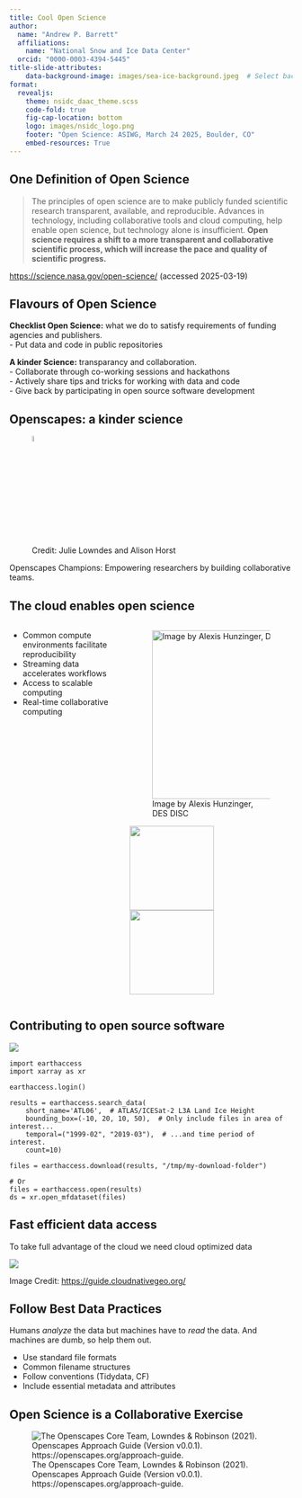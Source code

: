 ```yaml
---
title: Cool Open Science
author:
  name: "Andrew P. Barrett"
  affiliations:
    name: "National Snow and Ice Data Center"
  orcid: "0000-0003-4394-5445"
title-slide-attributes:
    data-background-image: images/sea-ice-background.jpeg  # Select background image
format:
  revealjs:
    theme: nsidc_daac_theme.scss
    code-fold: true
    fig-cap-location: bottom
    logo: images/nsidc_logo.png
    footer: "Open Science: ASIWG, March 24 2025, Boulder, CO"
    embed-resources: True
---
```


## One Definition of Open Science 

> The principles of open science are to make publicly funded scientific research transparent, available, and reproducible. Advances in technology, including collaborative tools and cloud computing, help enable open science, but technology alone is insufficient. **Open science requires a shift to a more transparent and collaborative scientific process, which will increase the pace and quality of scientific progress.**

[https://science.nasa.gov/open-science/](https://science.nasa.gov/open-science/) (accessed 2025-03-19)

## Flavours of Open Science {visibility="hidden"}

**Checklist Open Science:** what we do to satisfy requirements of funding agencies and publishers.  
            - Put data and code in public repositories

  
  
**A kinder Science:** transparancy and collaboration.  
            - Collaborate through co-working sessions and hackathons  
            - Actively share tips and tricks for working with data and code  
            - Give back by participating in open source software development  


## Openscapes: a kinder science

![Credit: Julie Lowndes and Alison Horst](images/horst_openscapes_champions.jpg){width=5%}

Openscapes Champions: Empowering researchers by building collaborative teams.


## The cloud enables open science

:::: {.columns}

::: {.column width=40%}

- Common compute environments facilitate reproducibility
- Streaming data accelerates workflows
- Access to scalable computing
- Real-time collaborative computing

:::

::: {.column width=60%}

![Image by Alexis Hunzinger, DES DISC](https://nasa-openscapes.github.io/earthdata-cloud-cookbook/images/what-is-the-cloud-example-science.png){.absolute top=10 left=150 height=300}

![](https://nasa-openscapes.github.io/earthdata-cloud-cookbook/images/nasa-openscapes.png){.absolute top=500 left=550 height=150}
![](https://img1.wsimg.com/isteam/ip/c763ff7b-8175-4828-94ba-a610f6ca5b94/cryocloud.png){.absolute top=500 left=900 height=150}
:::

::::

## Contributing to open source software

![](https://user-images.githubusercontent.com/717735/205517116-7a5d0f41-7acc-441e-94ba-2e541bfb7fc8.png)

```.python
import earthaccess
import xarray as xr

earthaccess.login()

results = earthaccess.search_data(
    short_name='ATL06',  # ATLAS/ICESat-2 L3A Land Ice Height
    bounding_box=(-10, 20, 10, 50),  # Only include files in area of interest...
    temporal=("1999-02", "2019-03"),  # ...and time period of interest.
    count=10)

files = earthaccess.download(results, "/tmp/my-download-folder")

# Or 
files = earthaccess.open(results)
ds = xr.open_mfdataset(files)
```

## Fast efficient data access

To take full advantage of the cloud we need cloud optimized data

![](https://github.com/cloudnativegeo/cloud-optimized-geospatial-formats-guide/blob/staging/images/cogeo-formats-table.png?raw=true)

Image Credit: [https://guide.cloudnativegeo.org/](https://guide.cloudnativegeo.org/){.small}

## Follow Best Data Practices

Humans _analyze_ the data but machines have to _read_ the data.  And machines are dumb, so help them out.

::: {.small}
- Use standard file formats
- Common filename structures
- Follow conventions (Tidydata, CF)
- Include essential metadata and attributes
:::

## Open Science is a Collaborative Exercise

::: {.stretch .center}
![The Openscapes Core Team, Lowndes & Robinson (2021). Openscapes Approach Guide (Version v0.0.1). https://openscapes.org/approach-guide.](https://openscapes.github.io/approach-guide/images/openscapes-flywheel-v2023.06.png)
:::
